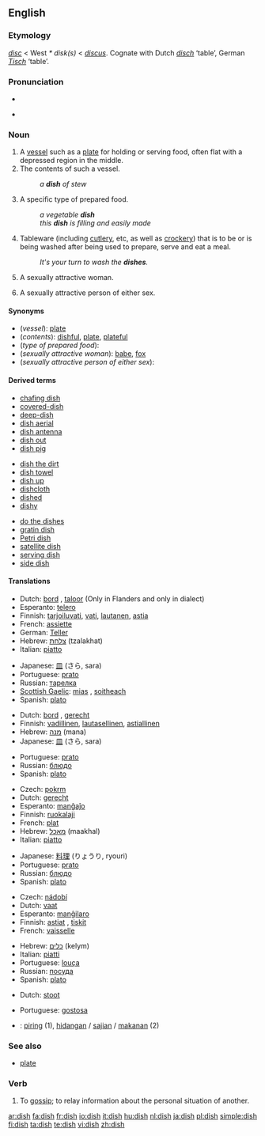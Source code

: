 {{wikipedia}}
==English==

===Etymology===
{{OE.}} ''[[disc#Old English|disc]]'' < West {{Ger.}} ''* disk(s)'' < {{L.}} ''[[discus]]''.  Cognate with Dutch ''[[disch]]'' ‘table’, German ''[[Tisch]]'' ‘table’.

===Pronunciation===
* {{IPA|/dɪʃ/}}
* {{audio|en-us-dish.ogg|Audio (US)}}
*: {{rhymes|ɪʃ}}

===Noun===
{{en-noun|es}}

# A [[vessel]] such as a [[plate]] for holding or serving food, often flat with a depressed region in the middle.
# The contents of such a vessel.
#:''a '''dish''' of stew''
# A specific type of prepared food.
#:''a vegetable '''dish'''''
#:''this '''dish''' is filling and easily made''
# {{in plural}} Tableware (including [[cutlery]], etc, as well as [[crockery]]) that is to be or is being washed after being used to prepare, serve and eat a meal.
#:''It's your turn to wash the '''dishes'''.''
# {{slang}} A sexually attractive woman.
# {{context|UK|slang}} A sexually attractive person of either sex.

====Synonyms====
* (''vessel''): [[plate]]
* (''contents''): [[dishful]], [[plate]], [[plateful]]
* (''type of prepared food''):
* (''sexually attractive woman''): [[babe]], [[fox]]
* (''sexually attractive person of either sex''):

====Derived terms====
{{rel-top3|Derived terms}}
* [[chafing dish]]
* [[covered-dish]]
* [[deep-dish]]
* [[dish aerial]]
* [[dish antenna]]
* [[dish out]]
* [[dish pig]]
{{rel-mid3}}
* [[dish the dirt]]
* [[dish towel]]
* [[dish up]]
* [[dishcloth]]
* [[dished]]
* [[dishy]]
{{rel-mid3}}
* [[do the dishes]]
* [[gratin dish]]
* [[Petri dish]]
* [[satellite dish]]
* [[serving dish]]
* [[side dish]]
{{rel-bottom}}

====Translations====
{{trans-top|vessel for holding/serving food}}
* Dutch: [[bord]] {{n}}, [[taloor]] {{f}} (Only in Flanders and only in dialect)
* Esperanto: [[telero]]
* Finnish: [[tarjoiluvati]], [[vati]], [[lautanen]], [[astia]]
* French: [[assiette]] {{f}}
* German: [[Teller]] {{m}}
* Hebrew: [[צלחת]] (tzalakhat) {{f}}
* Italian: [[piatto]] {{m}}
{{trans-mid}}
* Japanese: [[皿]] (さら, sara)
* Portuguese: [[prato]] {{m}}
* Russian: [[тарелка]] {{f}}
* [[Scottish Gaelic]]: [[mias]] {{f}}, [[soitheach]] {{f}}
* Spanish: [[plato]] {{m}}
{{trans-bottom}}

{{trans-top|contents of such a vessel}}
* Dutch: [[bord]] {{n}}, [[gerecht]] {{n}}
* Finnish: [[vadillinen]], [[lautasellinen]], [[astiallinen]]
* Hebrew: [[מנה]] (mana) {{f}}
* Japanese: [[皿]] (さら, sara)
{{trans-mid}}
* Portuguese: [[prato]] {{m}}
* Russian: [[блюдо]] {{n}}
* Spanish: [[plato]] {{m}}
{{trans-bottom}}

{{trans-top|specific type of food}}
* Czech: [[pokrm]] {{m}}
* Dutch: [[gerecht]] {{n}}
* Esperanto: [[manĝaĵo]]
* Finnish: [[ruokalaji]]
* French: [[plat#French|plat]] {{m}}
* Hebrew: [[מאכל]] (maakhal) {{m}}
* Italian: [[piatto]] {{m}}
{{trans-mid}}
* Japanese: [[料理]] (りょうり, ryouri)
* Portuguese: [[prato]] {{m}}
* Russian: [[блюдо]] {{n}}
* Spanish: [[plato]] {{m}}
{{trans-bottom}}

{{trans-top|tableware to be/being washed}}
* Czech: [[nádobí]] {{n}}
* Dutch: [[vaat]] {{m}}
* Esperanto: [[manĝilaro]]
* Finnish: [[astia|astiat]] {{p}}, [[tiski|tiskit]] {{p}}
* French: [[vaisselle]] {{f}}
{{trans-mid}}
* Hebrew: [[כלים]] (kelym) {{m|p}}
* Italian: [[piatto|piatti]] {{m|p}}
* Portuguese: [[louça]] {{f}}
* Russian: [[посуда]] {{f|p}}
* Spanish: [[plato]] {{m}}
{{trans-bottom}}

{{trans-top|slang: sexually attractive woman}}
<!--Note: put SLANG terms in this table, where these exist-->
* Dutch: [[stoot]] {{f}}
{{trans-mid}}
* Portuguese: [[gostosa]] {{f}}
{{trans-bottom}}

{{trans-top|slang: sexually attractive person of either sex}}
<!--Note: put SLANG terms in this table, where these exist-->
{{trans-bottom}}

<!--Remove this section once all of the translations below have been moved into the tables above.-->
{{checktrans-top}}
* {{ttbc|Indonesian}}: [[piring]] (1), [[hidang]]an / [[saji]]an / [[makan]]an (2)
{{trans-bottom}}

===See also===
* [[plate]]

===Verb===
{{en-verb|dish|es}}

# To [[gossip]]; to relay information about the personal situation of another.

[[ar:dish]]
[[fa:dish]]
[[fr:dish]]
[[io:dish]]
[[it:dish]]
[[hu:dish]]
[[nl:dish]]
[[ja:dish]]
[[pl:dish]]
[[simple:dish]]
[[fi:dish]]
[[ta:dish]]
[[te:dish]]
[[vi:dish]]
[[zh:dish]]
